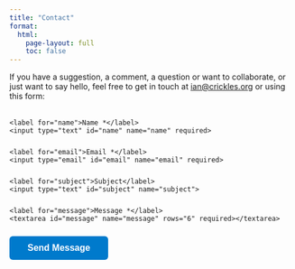 ```yaml
---
title: "Contact"
format: 
  html:
    page-layout: full
    toc: false
---
```


<style>
.contact-form {
  max-width: 600px;
  margin: 2rem 0;
}
.form-group {
  margin-bottom: 1.5rem;
}
.form-group label {
  display: block;
  margin-bottom: 0.5rem;
  font-weight: 600;
  color: #333;
}
.form-group input,
.form-group textarea {
  width: 100%;
  padding: 0.75rem;
  border: 2px solid #e1e5e9;
  border-radius: 6px;
  font-size: 1rem;
  font-family: inherit;
  transition: border-color 0.2s ease;
}
.form-group input:focus,
.form-group textarea:focus {
  outline: none;
  border-color: #007acc;
}
.submit-btn {
  background-color: #007acc;
  color: white;
  padding: 0.75rem 2rem;
  border: none;
  border-radius: 6px;
  font-size: 1rem;
  font-weight: 600;
  cursor: pointer;
  transition: background-color 0.2s ease;
}
.submit-btn:hover {
  background-color: #005c99;
}
@media (max-width: 768px) {
  .contact-form {
    max-width: 100%;
  }
}
</style>

If you have a suggestion, a comment, a question or want to collaborate, or just want to say hello, feel free to get in touch at [ian@crickles.org](mailto:ian@crickles.org) or using this form:

<form action="https://formspree.io/f/mnnvjvrp" method="POST" class="contact-form">
  <input type="hidden" name="_captcha" value="false">
  <input type="hidden" name="_next" value="https://crickles.org/thank-you.html">

  <div class="form-group">
    <label for="name">Name *</label>
    <input type="text" id="name" name="name" required>
  </div>

  <div class="form-group">
    <label for="email">Email *</label>
    <input type="email" id="email" name="email" required>
  </div>

  <div class="form-group">
    <label for="subject">Subject</label>
    <input type="text" id="subject" name="subject">
  </div>

  <div class="form-group">
    <label for="message">Message *</label>
    <textarea id="message" name="message" rows="6" required></textarea>
  </div>

  <button type="submit" class="submit-btn">Send Message</button>
</form>